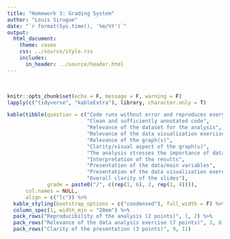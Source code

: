 ---
title: "Homework 3: Grading System"
author: "Louis Sirugue"
date: "`r format(Sys.time(), '%m/%Y')`"
output: 
  html_document:
    theme: cosmo
    css: ../source/style.css
    includes:
      in_header: ../source/header.html
---

<br>

```{r setup, include = F}
knitr::opts_chunk$set(echo = F, message = F, warning = F)
lapply(c("tidyverse", "kableExtra"), library, character.only = T)
```

```{r table_notes}
kable(tibble(question = c("Code runs without error and reproduces every result",
                          "Clean and sufficiently annotated code",
                          "Relevance of the dataset for the analysis", 
                          "Relevance of the data visualization exercise",
                          "Relevance of the graph(s)",
                          "Clarity/visual aspect of the graph(s)",
                          "The analysis stresses the importance of data visualization",
                          "Interpretation of the results",
                          "Presentation of the data/main variables",
                          "Presentation of the data visualization exercise",
                          "Overall clarity of the slides"),
             grade = paste0("/", c(rep(1, 6), 2, rep(1, 4)))),
      col.names = NULL,
      align = c("lc")) %>%
  kable_styling(bootstrap_options = c("condensed"), full_width = F) %>%
  column_spec(1, width_min = "20em") %>%
  pack_rows("Reproducibility of the analysis (2 points)", 1, 2) %>%
  pack_rows("Relevance of the data analysis exercise (7 points)", 3, 8) %>%
  pack_rows("Clarity of the presentation (3 points)", 9, 11)
```

<br><br>
